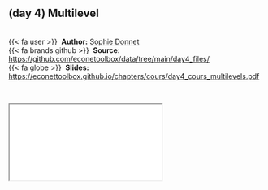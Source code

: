 
::: {.callout-note icon=true appearance="simple"}
## (day 4) Multilevel {.unnumbered}

<br />
{{< fa user >}} &nbsp;**Author:** [Sophie Donnet](https://sophiedonnet.github.io/)<br/>
{{< fa brands github >}} &nbsp;**Source:** <https://github.com/econetoolbox/data/tree/main/day4_files/><br/>
{{< fa globe >}} &nbsp;**Slides:** <https://econettoolbox.github.io/chapters/cours/day4_cours_multilevels.pdf>
:::


<br />

<div class="container">
  <iframe class="responsive-iframe" src="cours/day4_cours_multilevels.pdf"></iframe>
</div> 

